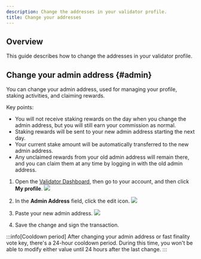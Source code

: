 ```yaml
---
description: Change the addresses in your validator profile.
title: Change your addresses
---
```



## Overview

This guide describes how to change the addresses in your validator profile.

## Change your admin address {#admin}

You can change your admin address, used for managing your profile, staking activities, and claiming rewards.

Key points:

* You will not receive staking rewards on the day when you change the admin address, but you will still earn your commission as normal.
* Staking rewards will be sent to your new admin address starting the next day.
* Your current stake amount will be automatically transferred to the new admin address.
* Any unclaimed rewards from your old admin address will remain there, and you can claim them at any time by logging in with the old admin address.

1. Open the [Validator Dashboard](https://validator.roninchain.com), then go to your account, and then click **My profile**.
   <img src={profile} width={280} />

2. In the **Admin Address** field, click the edit icon.
   <img src={changeStepOne} width={400} />

3. Paste your new admin address.
   <img src={changeStepTwo} width={400} />

4. Save the change and sign the transaction.

:::info[Cooldown period]
After changing your admin address or fast finality vote key, there's a 24-hour cooldown period. During this time, you won't be able to modify either value until 24 hours after the last change.
:::
